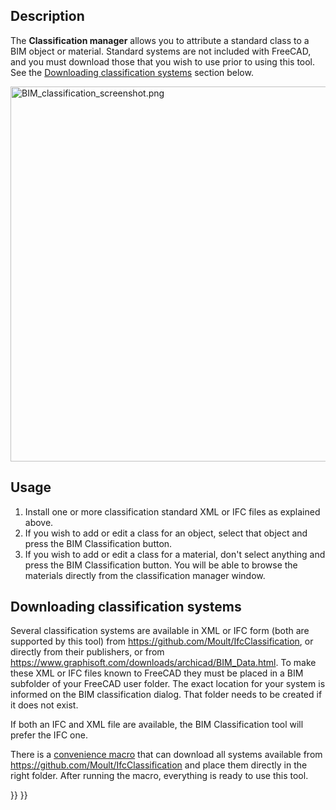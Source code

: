 <languages/>
<translate>

<!--T:7-->
{{Docnav
|[[BIM_IfcProperties|IfcProperties]]
|[[BIM_Layers|Layers]]
|[[BIM_Workbench|BIM]]
|IconL=BIM_IfcProperties.svg
|IconR=BIM_Layers.svg
|IconC=Workbench_BIM.svg
}}

<!--T:1-->
{{GuiCommand
|Name=BIM Classification
|MenuLocation=Manage → Manage classification...
|Workbenches=[[BIM_Workbench|BIM]]
}}

==Description== <!--T:2-->

<!--T:4-->
The '''Classification manager''' allows you to attribute a standard class to a BIM object or material. Standard systems are not included with FreeCAD, and you must download those that you wish to use prior to using this tool. See the [[#Downloading_classification_systems|Downloading classification systems]] section below.

</translate>
[[Image:BIM classification screenshot.png|600px]]
<translate>
<!--T:9-->
{{Caption|Classification manager}}

==Usage== <!--T:5-->

<!--T:6-->
# Install one or more classification standard XML or IFC files as explained above.
# If you wish to add or edit a class for an object, select that object and press the BIM Classification button.
# If you wish to add or edit a class for a material, don't select anything and press the BIM Classification button. You will be able to browse the materials directly from the classification manager window.

==Downloading classification systems== <!--T:10-->

<!--T:11-->
Several classification systems are available in XML or IFC form (both are supported by this tool) from https://github.com/Moult/IfcClassification, or directly from their publishers, or from https://www.graphisoft.com/downloads/archicad/BIM_Data.html. To make these XML or IFC files known to FreeCAD they must be placed in a BIM subfolder of your FreeCAD user folder. The exact location for your system is informed on the BIM classification dialog. That folder needs to be created if it does not exist.

<!--T:13-->
If both an IFC and XML file are available, the BIM Classification tool will prefer the IFC one.

<!--T:12-->
There is a [[Macro_Download_Classifications|convenience macro]] that can download all systems available from https://github.com/Moult/IfcClassification and place them directly in the right folder. After running the macro, everything is ready to use this tool.


<!--T:8-->
{{Docnav
|[[BIM_IfcProperties|IfcProperties]]
|[[BIM_Layers|Layers]]
|[[BIM_Workbench|BIM]]
|IconL=BIM_IfcProperties.svg
|IconR=BIM_Layers.svg
|IconC=Workbench_BIM.svg
}}

</translate>
{{BIM_Tools_navi{{#translation:}}}}
{{Userdocnavi{{#translation:}}}}